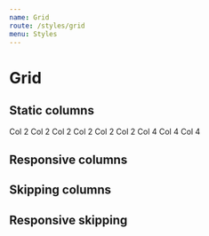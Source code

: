 ```yaml
---
name: Grid
route: /styles/grid
menu: Styles
---
```


# Grid


## Static columns

<Playground wrapper={Wrapper}>
  <Grid>
    <Row>
      <Col span="2">Col 2</Col> 
      <Col span="2">Col 2</Col> 
      <Col span="2">Col 2</Col> 
      <Col span="2">Col 2</Col> 
      <Col span="2">Col 2</Col> 
      <Col span="2">Col 2</Col> 
    </Row> 
    <Row>
      <Col span="4">Col 4</Col> 
      <Col span="4">Col 4</Col> 
      <Col span="4">Col 4</Col> 
    </Row> 
  </Grid>  
</Playground>

## Responsive columns

## Skipping columns

## Responsive skipping
